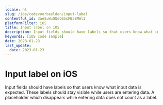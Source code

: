 ```yaml
---
locale: nl
slug: /ios/codevoorbeelden/input-label
contentful_id: 3ae8uWuQQdQS5sFB58MWl3
platformFilter: iOS
title: Input label on iOS
description: Input fields should have labels so that users know what input data is expected.
keywords: [iOS code sample]
date: 2023-01-23
last_update:
  date: 2023-01-23
---
```


# Input label on iOS

Input fields should have labels so that users know what input data is expected. These labels should stay visible while users are entering data. A placeholder which disappears while entering data does not count as a label.

<CodeSample id="input-label" locale="nl" platform="ios"/>
